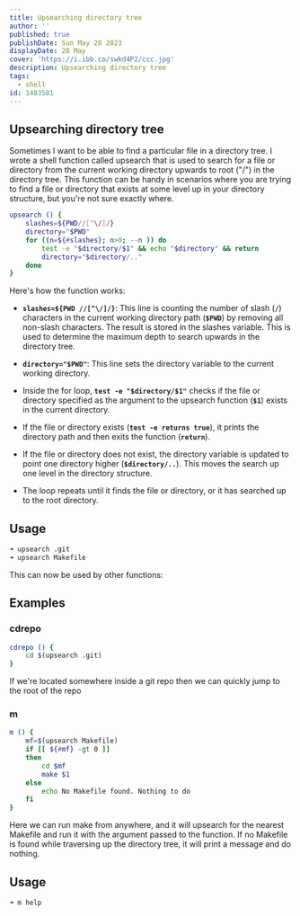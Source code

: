 ```yaml
---
title: Upsearching directory tree
author: ''
published: true
publishDate: Sun May 28 2023
displayDate: 28 May
cover: 'https://i.ibb.co/swkd4P2/ccc.jpg'
description: Upsearching directory tree
tags:
  - shell
id: 1483581
---
```


## Upsearching directory tree

Sometimes I want to be able to find a particular file in a directory tree. I wrote a shell function called upsearch that is used to search for a file or directory from the current working directory upwards to root ("/") in the directory tree. This function can be handy in scenarios where you are trying to find a file or directory that exists at some level up in your directory structure, but you're not sure exactly where.


```bash
upsearch () {
	slashes=${PWD//[^\/]/}
	directory="$PWD"
	for ((n=${#slashes}; n>0; --n )) do
		test -e "$directory/$1" && echo "$directory" && return
		directory="$directory/.."
	done
}
```

Here's how the function works:

  * **`slashes=${PWD //[^\/]/}`**: This line is counting the number of slash (**`/`**) characters in the current working directory path (**`$PWD`**) by removing all non-slash characters. The result is stored in the slashes variable. This is used to determine the maximum depth to search upwards in the directory tree.

  * **`directory="$PWD"`**: This line sets the directory variable to the current working directory.

  * Inside the for loop, **`test -e "$directory/$1"`** checks if the file or directory specified as the argument to the upsearch function (**`$1`**) exists in the current directory.

  * If the file or directory exists (**`test -e returns true`**), it prints the directory path and then exits the function (**`return`**).

  * If the file or directory does not exist, the directory variable is updated to point one directory higher (**`$directory/..`**). This moves the search up one level in the directory structure.

  * The loop repeats until it finds the file or directory, or it has searched up to the root directory.

## Usage

```bash
➜ upsearch .git
➜ upsearch Makefile
```

This can now be used by other functions:

## Examples

### cdrepo

```bash
cdrepo () {
	cd $(upsearch .git)
}
```

If we're located somewhere inside a git repo then we can quickly jump to the root of the repo

### m

```bash
m () {
	mf=$(upsearch Makefile)
	if [[ ${#mf} -gt 0 ]]
	then
		cd $mf
		make $1
	else
		echo No Makefile found. Nothing to do
	fi
}
```

Here we can run make from anywhere, and it will upsearch for the nearest Makefile and run it with the argument passed to the function. If no Makefile is found while traversing up the directory tree, it will print a message and do nothing.

## Usage

```bash
➜ m help
```
